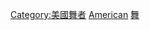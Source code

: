 {{portal|人物|美國}}
{{category TOC|date=July 2014}}
{{Commons category|Dancers from the United States}}

[[Category:美國舞者|Category:美國舞者]]
[[Category:各國籍女舞者|American‎]]
[[Category:美國女性藝術家|舞]]